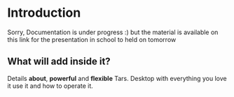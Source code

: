 # Introduction
 
Sorry, Documentation is under progress :) but the material is available on this link for the presentation in school to held on tomorrow 

## What will add inside it?

Details **about**, **powerful** and **flexible** Tars. Desktop with everything you love it use it and how to operate it.

